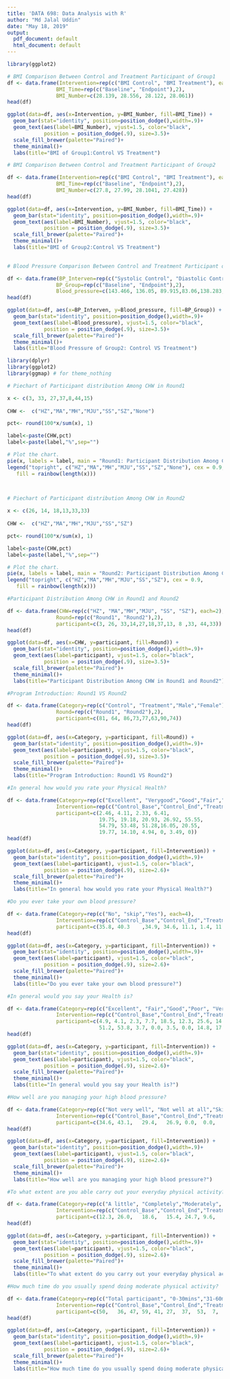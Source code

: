 ---
title: 'DATA 698: Data Analysis with R'
author: "Md Jalal Uddin"
date: "May 18, 2019"
output:
  pdf_document: default
  html_document: default
---

```{r}
library(ggplot2)

```


```{r}
# BMI Comparison Between Control and Treatment Participant of Group1
df <- data.frame(Intervention=rep(c("BMI Control", "BMI Treatment"), each=2),
                BMI_Time=rep(c("Baseline", "Endpoint"),2),
                BMI_Number=c(28.139, 28.556, 28.122, 28.061))
head(df)

```

```{r}
ggplot(data=df, aes(x=Intervention, y=BMI_Number, fill=BMI_Time)) +
  geom_bar(stat="identity", position=position_dodge(),width=.9)+
  geom_text(aes(label=BMI_Number), vjust=1.5, color="black",
            position = position_dodge(.9), size=3.5)+
  scale_fill_brewer(palette="Paired")+
  theme_minimal()+
  labs(title="BMI of Group1:Control VS Treatment")


```


```{r}
# BMI Comparison Between Control and Treatment Participant of Group2

df <- data.frame(Intervention=rep(c("BMI Control", "BMI Treatment"), each=2),
                BMI_Time=rep(c("Baseline", "Endpoint"),2),
                BMI_Number=c(27.8, 27.99, 28.1041, 27.428))
head(df)

```
```{r}
ggplot(data=df, aes(x=Intervention, y=BMI_Number, fill=BMI_Time)) +
  geom_bar(stat="identity", position=position_dodge(),width=.9)+
  geom_text(aes(label=BMI_Number), vjust=1.5, color="black",
            position = position_dodge(.9), size=3.5)+
  scale_fill_brewer(palette="Paired")+
  theme_minimal()+
  labs(title="BMI of Group2:Control VS Treatment") 
        

```


```{r}
# Blood Pressure Comparison Between Control and Treatment Participant of Group2

df <- data.frame(BP_Interven=rep(c("Systolic Control", "Diastolic Control","Systolic Treatment","Diastolic Treatment"), each=2),
                BP_Group=rep(c("Baseline", "Endpoint"),2),
                Blood_pressure=c(143.466, 136.05, 89.915,83.06,138.283,128.39,87.995,80.439))
head(df)

```

```{r}

ggplot(data=df, aes(x=BP_Interven, y=Blood_pressure, fill=BP_Group)) +
  geom_bar(stat="identity", position=position_dodge(),width=.9)+
  geom_text(aes(label=Blood_pressure), vjust=1.5, color="black",
            position = position_dodge(.9), size=3.5)+
  scale_fill_brewer(palette="Paired")+
  theme_minimal()+
  labs(title="Blood Pressure of Group2: Control VS Treatment")

```
```{r}

library(dplyr)
library(ggplot2)
library(ggmap) # for theme_nothing

```


```{r}

# Piechart of Participant distribution Among CHW in Round1

x <- c(3, 33, 27,37,8,44,15)
 
CHW <-  c("HZ","MA","MH","MJU","SS","SZ","None")

pct<- round(100*x/sum(x), 1)

label<-paste(CHW,pct)
label<-paste(label,"%",sep="")

# Plot the chart.
pie(x, labels = label, main = "Round1: Participant Distribution Among CHW",col = rainbow(length(x)))
legend("topright", c("HZ","MA","MH","MJU","SS","SZ","None"), cex = 0.9,
   fill = rainbow(length(x)))
 



```





```{r}
# Piechart of Participant distribution Among CHW in Round2

x <- c(26, 14, 18,13,33,33)
 
CHW <-  c("HZ","MA","MH","MJU","SS","SZ")

pct<- round(100*x/sum(x), 1)

label<-paste(CHW,pct)
label<-paste(label,"%",sep="")

# Plot the chart.
pie(x, labels = label, main = "Round2: Participant Distribution Among CHW",col = rainbow(length(x)))
legend("topright", c("HZ","MA","MH","MJU","SS","SZ"), cex = 0.9,
   fill = rainbow(length(x)))

```
```{r}
#Participant Distribution Among CHW in Round1 and Round2

df <- data.frame(CHW=rep(c("HZ", "MA","MH","MJU", "SS", "SZ"), each=2),
                Round=rep(c("Round1", "Round2"),2),
                participant=c(3, 26, 33,14,27,18,37,13, 8 ,33, 44,33))
head(df)

ggplot(data=df, aes(x=CHW, y=participant, fill=Round)) +
  geom_bar(stat="identity", position=position_dodge(),width=.9)+
  geom_text(aes(label=participant), vjust=1.5, color="black",
            position = position_dodge(.9), size=3.5)+
  scale_fill_brewer(palette="Paired")+
  theme_minimal()+
  labs(title="Participant Distribution Among CHW in Round1 and Round2")


```

```{r}
#Program Introduction: Round1 VS Round2

df <- data.frame(Category=rep(c("Control", "Treatment","Male","Female"), each=2),
                Round=rep(c("Round1", "Round2"),2),
                participant=c(81, 64, 86,73,77,63,90,74))
head(df)

ggplot(data=df, aes(x=Category, y=participant, fill=Round)) +
  geom_bar(stat="identity", position=position_dodge(),width=.9)+
  geom_text(aes(label=participant), vjust=1.5, color="black",
            position = position_dodge(.9), size=3.5)+
  scale_fill_brewer(palette="Paired")+
  theme_minimal()+
  labs(title="Program Introduction: Round1 VS Round2")


```

```{r}
#In general how would you rate your Physical Health?

df <- data.frame(Category=rep(c("Excellent", "Verygood","Good","Fair","Poor"), each=4),
                Intervention=rep(c("Control_Base","Control_End","Treatment_Base","Treatment_End"),5),
                participant=c(2.46, 4.11, 2.33, 6.41, 
                              19.75, 19.18, 20.93, 26.92, 55.55, 
                              54.79, 53.48, 51.28,16.05, 20.55,
                              19.77, 14.10, 4.94, 0, 3.49, 0))
head(df)

ggplot(data=df, aes(x=Category, y=participant, fill=Intervention)) +
  geom_bar(stat="identity", position=position_dodge(),width=.9)+
  geom_text(aes(label=participant), vjust=1.5, color="black",
            position = position_dodge(.9), size=2.6)+
  scale_fill_brewer(palette="Paired")+
  theme_minimal()+
  labs(title="In general how would you rate your Physical Health?")

```

```{r}
#Do you ever take your own blood pressure?

df <- data.frame(Category=rep(c("No", "skip","Yes"), each=4),
                Intervention=rep(c("Control_Base","Control_End","Treatment_Base","Treatment_End"),3),
                participant=c(35.8, 40.3	,34.9, 34.6, 11.1, 1.4, 11.6, 1.3, 53.1, 58.3, 53.5, 64.1))
head(df)

ggplot(data=df, aes(x=Category, y=participant, fill=Intervention)) +
  geom_bar(stat="identity", position=position_dodge(),width=.9)+
  geom_text(aes(label=participant), vjust=1.5, color="black",
            position = position_dodge(.9), size=2.6)+
  scale_fill_brewer(palette="Paired")+
  theme_minimal()+
  labs(title="Do you ever take your own blood pressure?")


```

```{r}

#In general would you say your Health is?

df <- data.frame(Category=rep(c("Excellent", "Fair","Good","Poor", "Verygood"), each=4),
                Intervention=rep(c("Control_Base","Control_End","Treatment_Base","Treatment_End"),5),
                participant=c(4.9, 4.1, 2.3, 7.7, 18.5, 12.3, 25.6, 14.1, 58.0, 65.8, 
                              51.2, 53.8, 3.7, 0.0, 3.5, 0.0, 14.8, 17.8, 17.4, 24.4))
head(df)

ggplot(data=df, aes(x=Category, y=participant, fill=Intervention)) +
  geom_bar(stat="identity", position=position_dodge(),width=.9)+
  geom_text(aes(label=participant), vjust=1.5, color="black",
            position = position_dodge(.9), size=2.6)+
  scale_fill_brewer(palette="Paired")+
  theme_minimal()+
  labs(title="In general would you say your Health is?")

```


```{r}
#How well are you managing your high blood pressure?

df <- data.frame(Category=rep(c("Not very well", "Not well at all","Skipped", "Very well", "Well enough"), each=4),
                Intervention=rep(c("Control_Base","Control_End","Treatment_Base","Treatment_End"),5),
                participant=c(34.6,	43.1,	29.4,	26.9, 0.0,	0.0,	2.4,	0.0, 7.4,		5.6,	4.7,	11.5, 8.6,		4.2,	9.4,	10.3, 49.4,		47.2,	54.1,	51.3))
head(df)

ggplot(data=df, aes(x=Category, y=participant, fill=Intervention)) +
  geom_bar(stat="identity", position=position_dodge(),width=.9)+
  geom_text(aes(label=participant), vjust=1.5, color="black",
            position = position_dodge(.9), size=2.6)+
  scale_fill_brewer(palette="Paired")+
  theme_minimal()+
  labs(title="How well are you managing your high blood pressure?")

```

```{r}
#To what extent are you able carry out your everyday physical activity?

df <- data.frame(Category=rep(c("A little", "Completely","Moderately", "Mostly", "Not at all"), each=4),
                Intervention=rep(c("Control_Base","Control_End","Treatment_Base","Treatment_End"),5),
                participant=c(12.3,	26.0,	18.6,	15.4, 24.7,	9.6,	27.9, 14.1, 29.6,	34.2,	27.9,	35.9,  25.9,  26.0,	19.8,	25.6, 7.4,		4.1,	5.8,	9.0))
head(df)

ggplot(data=df, aes(x=Category, y=participant, fill=Intervention)) +
  geom_bar(stat="identity", position=position_dodge(),width=.9)+
  geom_text(aes(label=participant), vjust=1.5, color="black",
            position = position_dodge(.9), size=2.6)+
  scale_fill_brewer(palette="Paired")+
  theme_minimal()+
  labs(title="To what extent do you carry out your everyday physical activity?")


```


```{r}
#How much time do you usually spend doing moderate physical activity?

df <- data.frame(Category=rep(c("Total participant", "0-30mins","31-60mins", "61-120mins", "121-300mins"), each=4),
                Intervention=rep(c("Control_Base","Control_End","Treatment_Base","Treatment_End"),5),
                participant=c(50,	36,	47,	59, 41,	27,  37,  53,  7,	9,   7,		6, 2,	0,	1,	0, 0,	0,	2,	0))
head(df)

ggplot(data=df, aes(x=Category, y=participant, fill=Intervention)) +
  geom_bar(stat="identity", position=position_dodge(),width=.9)+
  geom_text(aes(label=participant), vjust=1.5, color="black",
            position = position_dodge(.9), size=2.6)+
  scale_fill_brewer(palette="Paired")+
  theme_minimal()+
  labs(title="How much time do you usually spend doing moderate physical activity?")


```

